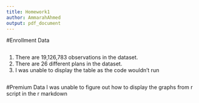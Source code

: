 ```yaml
---
title: Homework1
author: AmmarahAhmed
output: pdf_document
---
```


#Enrollment Data

```r

```
1. There are 19,126,783 observations in the dataset. 
2. There are 26 different plans in the dataset.
3. I was unable to display the table as the code wouldn't run

```r

```

#Premium Data
I was unable to figure out how to display the graphs from r script in the r markdown